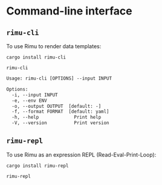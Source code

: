 # Command-line interface

## `rimu-cli`

To use Rimu to render data templates:

```shell
cargo install rimu-cli
```

```shell
rimu-cli
```

```txt
Usage: rimu-cli [OPTIONS] --input INPUT

Options:
  -i, --input INPUT
  -e, --env ENV
  -o, --output OUTPUT  [default: -]
  -f, --format FORMAT  [default: yaml]
  -h, --help             Print help
  -V, --version          Print version
```

## `rimu-repl`

To use Rimu as an expression REPL (Read-Eval-Print-Loop):

```shell
cargo install rimu-repl
```

```shell
rimu-repl
```
